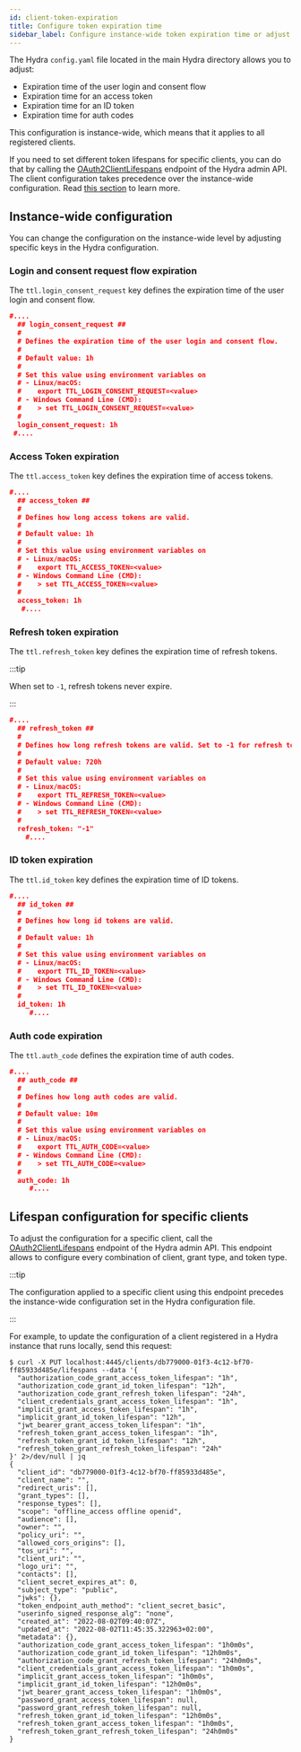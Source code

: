 ```yaml
---
id: client-token-expiration
title: Configure token expiration time
sidebar_label: Configure instance-wide token expiration time or adjust it for individual OAuth2 clients
---
```


The Hydra `config.yaml` file located in the main Hydra directory allows you to adjust:

- Expiration time of the user login and consent flow
- Expiration time for an access token
- Expiration time for an ID token
- Expiration time for auth codes

This configuration is instance-wide, which means that it applies to all registered clients.

If you need to set different token lifespans for specific clients, you can do that by calling the
[OAuth2ClientLifespans](../reference/api#operation/UpdateOAuth2ClientLifespans) endpoint of the Hydra admin API. The client
configuration takes precedence over the instance-wide configuration. Read [this section](#client-token-lifespan-configuration) to
learn more.

## Instance-wide configuration

You can change the configuration on the instance-wide level by adjusting specific keys in the Hydra configuration.

### Login and consent request flow expiration

The `ttl.login_consent_request` key defines the expiration time of the user login and consent flow.

```json title="path/to/hydra/config.yaml"
#....
  ## login_consent_request ##
  #
  # Defines the expiration time of the user login and consent flow.
  #
  # Default value: 1h
  #
  # Set this value using environment variables on
  # - Linux/macOS:
  #    export TTL_LOGIN_CONSENT_REQUEST=<value>
  # - Windows Command Line (CMD):
  #    > set TTL_LOGIN_CONSENT_REQUEST=<value>
  #
  login_consent_request: 1h
 #....
```

### Access Token expiration

The `ttl.access_token` key defines the expiration time of access tokens.

```json title="path/to/hydra/config.yaml"
#....
  ## access_token ##
  #
  # Defines how long access tokens are valid.
  #
  # Default value: 1h
  #
  # Set this value using environment variables on
  # - Linux/macOS:
  #    export TTL_ACCESS_TOKEN=<value>
  # - Windows Command Line (CMD):
  #    > set TTL_ACCESS_TOKEN=<value>
  #
  access_token: 1h
   #....
```

### Refresh token expiration

The `ttl.refresh_token` key defines the expiration time of refresh tokens.

:::tip

When set to `-1`, refresh tokens never expire.

:::

```json title="path/to/hydra/config.yaml"
#....
  ## refresh_token ##
  #
  # Defines how long refresh tokens are valid. Set to -1 for refresh tokens to never expire.
  #
  # Default value: 720h
  #
  # Set this value using environment variables on
  # - Linux/macOS:
  #    export TTL_REFRESH_TOKEN=<value>
  # - Windows Command Line (CMD):
  #    > set TTL_REFRESH_TOKEN=<value>
  #
  refresh_token: "-1"
    #....
```

### ID token expiration

The `ttl.id_token` key defines the expiration time of ID tokens.

```json title="path/to/hydra/config.yaml"
#....
  ## id_token ##
  #
  # Defines how long id tokens are valid.
  #
  # Default value: 1h
  #
  # Set this value using environment variables on
  # - Linux/macOS:
  #    export TTL_ID_TOKEN=<value>
  # - Windows Command Line (CMD):
  #    > set TTL_ID_TOKEN=<value>
  #
  id_token: 1h
     #....
```

### Auth code expiration

The `ttl.auth_code` defines the expiration time of auth codes.

```json title="path/to/hydra/config.yaml"
#....
  ## auth_code ##
  #
  # Defines how long auth codes are valid.
  #
  # Default value: 10m
  #
  # Set this value using environment variables on
  # - Linux/macOS:
  #    export TTL_AUTH_CODE=<value>
  # - Windows Command Line (CMD):
  #    > set TTL_AUTH_CODE=<value>
  #
  auth_code: 1h
     #....
```

## Lifespan configuration for specific clients

To adjust the configuration for a specific client, call the
[OAuth2ClientLifespans](../reference/api#operation/UpdateOAuth2ClientLifespans) endpoint of the Hydra admin API. This endpoint
allows to configure every combination of client, grant type, and token type.

:::tip

The configuration applied to a specific client using this endpoint precedes the instance-wide configuration set in the Hydra
configuration file.

:::

For example, to update the configuration of a client registered in a Hydra instance that runs locally, send this request:

```shell
$ curl -X PUT localhost:4445/clients/db779000-01f3-4c12-bf70-ff85933d485e/lifespans --data '{
  "authorization_code_grant_access_token_lifespan": "1h",
  "authorization_code_grant_id_token_lifespan": "12h",
  "authorization_code_grant_refresh_token_lifespan": "24h",
  "client_credentials_grant_access_token_lifespan": "1h",
  "implicit_grant_access_token_lifespan": "1h",
  "implicit_grant_id_token_lifespan": "12h",
  "jwt_bearer_grant_access_token_lifespan": "1h",
  "refresh_token_grant_access_token_lifespan": "1h",
  "refresh_token_grant_id_token_lifespan": "12h",
  "refresh_token_grant_refresh_token_lifespan": "24h"
}' 2>/dev/null | jq
{
  "client_id": "db779000-01f3-4c12-bf70-ff85933d485e",
  "client_name": "",
  "redirect_uris": [],
  "grant_types": [],
  "response_types": [],
  "scope": "offline_access offline openid",
  "audience": [],
  "owner": "",
  "policy_uri": "",
  "allowed_cors_origins": [],
  "tos_uri": "",
  "client_uri": "",
  "logo_uri": "",
  "contacts": [],
  "client_secret_expires_at": 0,
  "subject_type": "public",
  "jwks": {},
  "token_endpoint_auth_method": "client_secret_basic",
  "userinfo_signed_response_alg": "none",
  "created_at": "2022-08-02T09:40:07Z",
  "updated_at": "2022-08-02T11:45:35.322963+02:00",
  "metadata": {},
  "authorization_code_grant_access_token_lifespan": "1h0m0s",
  "authorization_code_grant_id_token_lifespan": "12h0m0s",
  "authorization_code_grant_refresh_token_lifespan": "24h0m0s",
  "client_credentials_grant_access_token_lifespan": "1h0m0s",
  "implicit_grant_access_token_lifespan": "1h0m0s",
  "implicit_grant_id_token_lifespan": "12h0m0s",
  "jwt_bearer_grant_access_token_lifespan": "1h0m0s",
  "password_grant_access_token_lifespan": null,
  "password_grant_refresh_token_lifespan": null,
  "refresh_token_grant_id_token_lifespan": "12h0m0s",
  "refresh_token_grant_access_token_lifespan": "1h0m0s",
  "refresh_token_grant_refresh_token_lifespan": "24h0m0s"
}
```

